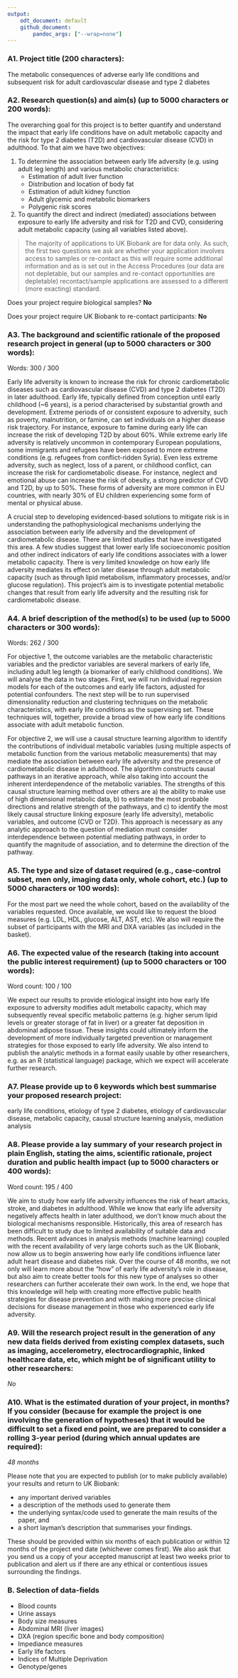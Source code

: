 ```yaml
---
output:
    odt_document: default
    github_document:
        pandoc_args: ["--wrap=none"]
---
```


### A1. Project title (200 characters):

The metabolic consequences of adverse early life conditions and subsequent risk
for adult cardiovascular disease and type 2 diabetes

### A2. Research question(s) and aim(s) (up to 5000 characters or 200 words):

The overarching goal for this project is to better quantify and
understand the impact that early life conditions have on adult metabolic
capacity and the risk for type 2 diabetes (T2D) and cardiovascular disease
(CVD) in adulthood. To that aim we have two objectives:

1. To determine the association between early life adversity (e.g. using adult
leg length) and various metabolic characteristics:
    - Estimation of adult liver function 
    - Distribution and location of body fat
    - Estimation of adult kidney function 
    - Adult glycemic and metabolic biomarkers 
    - Polygenic risk scores

2. To quantify the direct and indirect (mediated) associations between exposure
to early life adversity and risk for T2D and CVD, considering adult metabolic
capacity (using all variables listed above).

> The majority of applications to UK Biobank are for data only. As such, the first two questions we ask are whether your application involves access to samples or re-contact as this will require some additional information and as is set out in the Access Procedures (our data are not depletable, but our samples and re-contact opportunities are depletable) recontact/sample applications are assessed to a different (more exacting) standard.

Does your project require biological samples? **No**

Does your project require UK Biobank to re-contact participants: **No**

### A3. The background and scientific rationale of the proposed research project in general (up to 5000 characters or 300 words): 

Words: 300 / 300

Early life adversity is known to increase the risk for chronic cardiometabolic
diseases such as cardiovascular disease (CVD) and type 2 diabetes (T2D) in later
adulthood. Early life, typically defined from conception until early childhood
(~6 years), is a period characterised by substantial growth and development.
Extreme periods of or consistent exposure to adversity, such as poverty,
malnutrition, or famine, can set individuals on a higher disease risk
trajectory. For instance, exposure to famine during early life can increase the
risk of developing T2D by about 60%. While extreme early life adversity is
relatively uncommon in contemporary European populations, some immigrants and
refugees have been exposed to more extreme conditions (e.g. refugees from
conflict-ridden Syria). Even less extreme adversity, such as neglect, loss of a
parent, or childhood conflict, can increase the risk for cardiometabolic
disease. For instance, neglect and emotional abuse can increase the risk of
obesity, a strong predictor of CVD and T2D, by up to 50%. These forms of
adversity are more common in EU countries, with nearly 30% of EU children
experiencing some form of mental or physical abuse.

A crucial step to developing evidenced-based solutions to mitigate risk is in
understanding the pathophysiological mechanisms underlying the association
between early life adversity and the development of cardiometabolic disease.
There are limited studies that have investigated this area. A few studies
suggest that lower early life socioeconomic position and other indirect
indicators of early life conditions associates with a lower metabolic capacity.
There is very limited knowledge on how early life adversity mediates its effect
on later disease through adult metabolic capacity (such as through lipid
metabolism, inflammatory processes, and/or glucose regulation). This project's
aim is to investigate potential metabolic changes that result from early life
adversity and the resulting risk for cardiometabolic disease.

### A4. A brief description of the method(s) to be used (up to 5000 characters or 300 words): 

Words: 262 / 300

For objective 1, the outcome variables are the metabolic characteristic
variables and the predictor variables are several markers of early life,
including adult leg length (a biomarker of early childhood conditions). We will
analyse the data in two stages. First, we will run individual regression models
for each of the outcomes and early life factors, adjusted for potential
confounders. The next step will be to run supervised dimensionality reduction
and clustering techniques on the metabolic characteristics, with early life
conditions as the supervising set. These techniques will, together, provide a
broad view of how early life conditions associate with adult metabolic function.

For objective 2, we will use a causal structure learning algorithm to identify
the contributions of individual metabolic variables (using multiple aspects of
metabolic function from the various metabolic measurements) that may mediate the
association between early life adversity and the presence of cardiometabolic
disease in adulthood. The algorithm constructs causal pathways in an iterative
approach, while also taking into account the inherent interdependence of the
metabolic variables. The strengths of this causal structure learning method over
others are a) the ability to make use of high dimensional metabolic data, b) to
estimate the most probable directions and relative strength of the pathways, and
c) to identify the most likely causal structure linking exposure (early life
adversity), metabolic variables, and outcome (CVD or T2D). This approach is
necessary as any analytic approach to the question of mediation must consider
interdependence between potential mediating pathways, in order to quantify the
magnitude of association, and to determine the direction of the pathway.

### A5. The type and size of dataset required (e.g., case-control subset, men only, imaging data only, whole cohort, etc.) (up to 5000 characters or 100 words):

For the most part we need the whole cohort, based on the availability of the
variables requested. Once available, we would like to request the blood measures
(e.g. LDL, HDL, glucose, ALT, AST, etc). We also will require the subset of
participants with the MRI and DXA variables (as included in the basket).

### A6. The expected value of the research (taking into account the public interest requirement) (up to 5000 characters or 100 words): 

Word count: 100 / 100

We expect our results to provide etiological insight into how early life
exposure to adversity modifies adult metabolic capacity, which may subsequently
reveal specific metabolic patterns (e.g. higher serum lipid levels or greater
storage of fat in liver) or a greater fat deposition in abdominal adipose
tissue. These insights could ultimately inform the development of more
individually targeted prevention or management strategies for those exposed to
early life adversity. We also intend to publish the analytic methods in a format
easily usable by other researchers, e.g. as an R (statistical language) package,
which we expect will accelerate further research.

### A7. Please provide up to 6 keywords which best summarise your proposed research project:

early life conditions, etiology of type 2 diabetes, etiology of cardiovascular
disease, metabolic capacity, causal structure learning analysis, mediation
analysis

### A8. Please provide a lay summary of your research project in plain English, stating the aims, scientific rationale, project duration and public health impact (up to 5000 characters or 400 words):

Word count: 195 / 400

We aim to study how early life adversity influences the risk of heart attacks,
stroke, and diabetes in adulthood. While we know that early life adversity
negatively affects health in later adulthood, we don't know much about the
biological mechanisms responsible. Historically, this area of research has been
difficult to study due to limited availability of suitable data and methods.
Recent advances in analysis methods (machine learning) coupled with the recent
availability of very large cohorts such as the UK Biobank, now allow us to begin
answering how early life conditions influence later adult heart disease and
diabetes risk. Over the course of 48 months, we not only will learn more about
the "how" of early life adversity's role in disease, but also aim to create
better tools for this new type of analyses so other researchers can further
accelerate their own work. In the end, we hope that this knowledge will help
with creating more effective public health strategies for disease prevention and
with making more precise clinical decisions for disease management in those who
experienced early life adversity.

### A9. Will the research project result in the generation of any new data fields derived from existing complex datasets, such as imaging, accelerometry, electrocardiographic, linked healthcare data, etc, which might be of significant utility to other researchers:

*No*

### A10. What is the estimated duration of your project, in months? If you consider (because for example the project is one involving the generation of hypotheses) that it would be difficult to set a fixed end point, we are prepared to consider a rolling 3-year period (during which annual updates are required):

*48 months*

Please note that you are expected to publish (or to make publicly available) your results and return to UK Biobank:

- any important derived variables
- a description of the methods used to generate them
- the underlying syntax/code used to generate the main results of the paper, and
- a short layman's description that summarises your findings.

These should be provided within six months of each publication or within 12 months of the project end date (whichever comes first). We also ask that you send us a copy of your accepted manuscript at least two weeks prior to publication and alert us if there are any ethical or contentious issues surrounding the findings. 

### B. Selection of data-fields

- Blood counts
- Urine assays
- Body size measures
- Abdominal MRI (liver images)
- DXA (region specific bone and body composition)
- Impediance measures
- Early life factors
- Indices of Multiple Deprivation
- Genotype/genes
